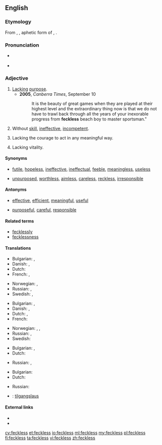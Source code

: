 {{was wotd|2008|April|15}}
==English==

===Etymology===
From {{etyl|sco|en}}, {{term|feck||effect}}, aphetic form of {{term|effect}}, {{suffix||less}}.

===Pronunciation===
* {{a|RP|US}} {{IPA|/ˈfɛkləs/|/ˈfɛklɪs/}}
* {{audio|en-us-feckless.ogg|Audio (US)|lang=en}}

===Adjective===
{{en-adj}}

# [[lack|Lack]]ing [[purpose]].
#* '''2005''', ''Canberra Times'', September 10
#*: It is the beauty of great games when they are played at their highest level and the extraordinary thing now is that we do not have to trawl back through all the years of your inexorable progress from '''feckless''' beach boy to master sportsman."
# Without [[skill]], [[ineffective]], [[incompetent]].
# {{context|UK|lang=en}} Lacking the courage to act in any meaningful way.
# {{context|British|archaic|lang=en}} Lacking vitality.

====Synonyms====
* {{sense|weak, ineffective}} [[futile]], [[hopeless]], [[ineffective]], [[ineffectual]], [[feeble]], [[meaningless]], [[useless]]
* {{sense|worthless, irresponsible}} [[unpurposed]], [[worthless]], [[aimless]], [[careless]], [[reckless]], [[irresponsible]]

====Antonyms====
* {{sense|weak, ineffective}} [[effective]], [[efficient]], [[meaningful]], [[useful]]
* {{sense|worthless, irresponsible}} [[purposeful]], [[careful]], [[responsible]]

====Related terms====
* [[fecklessly]]
* [[fecklessness]]

====Translations====
{{trans-top|lacking purpose}}
* Bulgarian: {{t+|bg|безцелен|sc=Cyrl}}, {{t+|bg|напразен|sc=Cyrl}}
* Danish: {{t|da|hjælpeløs}}, {{t|da|initiativløs}}
* Dutch: {{t+|nl|doelloos}} 
* French: {{t+|fr|irréfléchi}}, {{t+|fr|irresponsable}}
{{trans-mid}}
* Norwegian: {{t|no|hjelpeløs}}, {{t|no|initiativløs}}
* Russian: {{t+|ru|бесце́льный|sc=Cyrl}}, {{t+|ru|напра́сный|sc=Cyrl}}
* Swedish: {{t+|sv|hjälplös}}, {{t+|sv|rådlös}}
{{trans-bottom}}

{{trans-top|without skill, ineffective}}
* Bulgarian: {{t+|bg|вял|sc=Cyrl}}, {{t+|bg|безполезен|sc=Cyrl}}
* Danish: {{t|da|hjælpeløs}}, {{t|da|uduelig}}
* Dutch: {{t|nl|inefficiënt}}, {{t+|nl|onhandig}} 
* French: {{t+|fr|incapable}}
{{trans-mid}}
* Norwegian: {{t|no|hjelpeløs}}, {{t|no|udugelig}}, {{t|no|ubehjelpelig}}
* Russian: {{t+|ru|бесполе́зный|sc=Cyrl}}, {{t+|ru|вя́лый|sc=Cyrl}}
* Swedish: {{t+|sv|oduglig}}
{{trans-bottom}}

{{trans-top|lacking vitality}}
* Bulgarian: {{t+|bg|вял|sc=Cyrl}}, {{t+|bg|слаб|sc=Cyrl}}
* Dutch: {{t+|nl|futloos}} 
{{trans-mid}}
* Russian: {{t+|ru|вя́лый|sc=Cyrl}}, {{t+|ru|сла́бый|sc=Cyrl}}
{{trans-bottom}}

{{trans-top|lacking the courage to act in any meaningful way}}
* Bulgarian: {{t+|bg|безпомощен|sc=Cyrl}}
* Dutch: {{t+|nl|lamlendig}} 
{{trans-mid}}
* Russian: {{t+|ru|беспо́мощный|sc=Cyrl}}
{{trans-bottom}}

{{checktrans-top}}
* {{ttbc|is}}: [[tilgangslaus]]
{{trans-bottom}}

====External links====
* {{R:Webster 1913}}
* {{R:Century 1911}}

[[cy:feckless]]
[[et:feckless]]
[[io:feckless]]
[[ml:feckless]]
[[my:feckless]]
[[pl:feckless]]
[[fi:feckless]]
[[ta:feckless]]
[[vi:feckless]]
[[zh:feckless]]